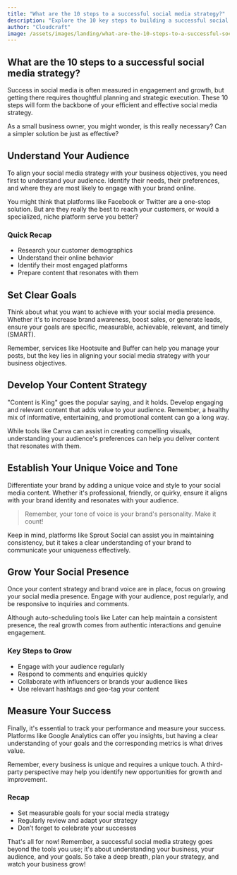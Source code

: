```yaml
---
title: "What are the 10 steps to a successful social media strategy?"
description: "Explore the 10 key steps to building a successful social media strategy for your small business. From identifying your audience to measuring success, we'll guide you through the process."
author: "Cloudcraft"
image: /assets/images/landing/what-are-the-10-steps-to-a-successful-social-media-strategy.jpg
---
```


## What are the 10 steps to a successful social media strategy?

Success in social media is often measured in engagement and growth, but getting there requires thoughtful planning and strategic execution. These 10 steps will form the backbone of your efficient and effective social media strategy.

As a small business owner, you might wonder, is this really necessary? Can a simpler solution be just as effective?

<ServicesBlurb />

## Understand Your Audience

To align your social media strategy with your business objectives, you need first to understand your audience. Identify their needs, their preferences, and where they are most likely to engage with your brand online.

You might think that platforms like Facebook or Twitter are a one-stop solution. But are they really the best to reach your customers, or would a specialized, niche platform serve you better?

### Quick Recap

 * Research your customer demographics
 * Understand their online behavior
 * Identify their most engaged platforms
 * Prepare content that resonates with them

## Set Clear Goals

Think about what you want to achieve with your social media presence. Whether it's to increase brand awareness, boost sales, or generate leads, ensure your goals are specific, measurable, achievable, relevant, and timely (SMART).

Remember, services like Hootsuite and Buffer can help you manage your posts, but the key lies in aligning your social media strategy with your business objectives.

## Develop Your Content Strategy

"Content is King" goes the popular saying, and it holds. Develop engaging and relevant content that adds value to your audience. Remember, a healthy mix of informative, entertaining, and promotional content can go a long way.

While tools like Canva can assist in creating compelling visuals, understanding your audience's preferences can help you deliver content that resonates with them.

<GetStartedBlurb />

## Establish Your Unique Voice and Tone

Differentiate your brand by adding a unique voice and style to your social media content. Whether it's professional, friendly, or quirky, ensure it aligns with your brand identity and resonates with your audience.

<blockquote>Remember, your tone of voice is your brand's personality. Make it count!</blockquote>

Keep in mind, platforms like Sprout Social can assist you in maintaining consistency, but it takes a clear understanding of your brand to communicate your uniqueness effectively.

## Grow Your Social Presence

Once your content strategy and brand voice are in place, focus on growing your social media presence. Engage with your audience, post regularly, and be responsive to inquiries and comments.

Although auto-scheduling tools like Later can help maintain a consistent presence, the real growth comes from authentic interactions and genuine engagement.

### Key Steps to Grow

 * Engage with your audience regularly
 * Respond to comments and enquiries quickly
 * Collaborate with influencers or brands your audience likes
 * Use relevant hashtags and geo-tag your content

## Measure Your Success

Finally, it's essential to track your performance and measure your success. Platforms like Google Analytics can offer you insights, but having a clear understanding of your goals and the corresponding metrics is what drives value.

Remember, every business is unique and requires a unique touch. A third-party perspective may help you identify new opportunities for growth and improvement.

### Recap

 * Set measurable goals for your social media strategy
 * Regularly review and adapt your strategy 
 * Don’t forget to celebrate your successes

That's all for now! Remember, a successful social media strategy goes beyond the tools you use; it's about understanding your business, your audience, and your goals. So take a deep breath, plan your strategy, and watch your business grow!
